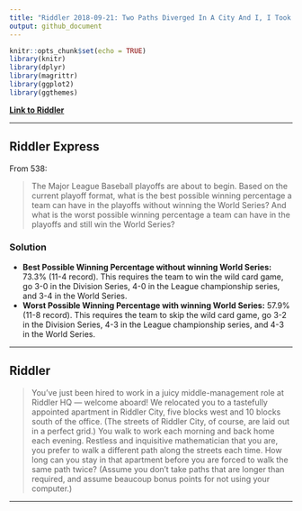 ```yaml
---
title: "Riddler 2018-09-21: Two Paths Diverged In A City And I, I Took The Block Less Traveled By"
output: github_document
---
```


```r
knitr::opts_chunk$set(echo = TRUE)
library(knitr)
library(dplyr)
library(magrittr)
library(ggplot2)
library(ggthemes)
```

**[Link to Riddler](https://fivethirtyeight.com/features/two-paths-diverged-in-a-city-and-i-i-took-the-block-less-traveled-by/)**

___

## Riddler Express

From 538:

> The Major League Baseball playoffs are about to begin. Based on the current playoff format, what is the best possible winning percentage a team can have in the playoffs without winning the World Series? And what is the worst possible winning percentage a team can have in the playoffs and still win the World Series?

### Solution 

* **Best Possible Winning Percentage without winning World Series:** 73.3% (11-4 record). This requires the team to win the wild card game, go 3-0 in the Division Series, 4-0 in the League championship series, and 3-4 in the World Series.
* **Worst Possible Winning Percentage with winning World Series:** 57.9% (11-8 record). This requires the team to skip the wild card game, go 3-2 in the Division Series, 4-3 in the League championship series, and 4-3 in the World Series.

___

## Riddler

> You’ve just been hired to work in a juicy middle-management role at Riddler HQ — welcome aboard! We relocated you to a tastefully appointed apartment in Riddler City, five blocks west and 10 blocks south of the office. (The streets of Riddler City, of course, are laid out in a perfect grid.) You walk to work each morning and back home each evening. Restless and inquisitive mathematician that you are, you prefer to walk a different path along the streets each time. How long can you stay in that apartment before you are forced to walk the same path twice? (Assume you don’t take paths that are longer than required, and assume beaucoup bonus points for not using your computer.)

___

